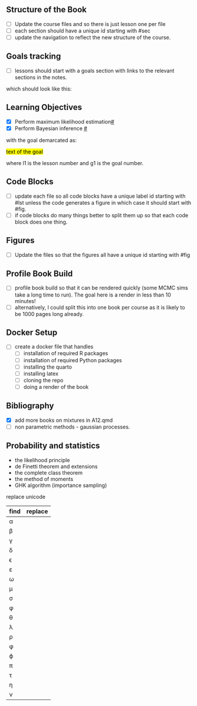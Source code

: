 ## Structure of the Book

- [ ] Update the course files and so there is just lesson one per file
- [ ] each section should have a unique id starting with #sec
- [ ] update the navigation to reflect the new structure of the course.

## Goals tracking

- [ ] lessons should start with a goals section with links to the relevant sections in the notes.

which should look like this:

::: {.callout-note collapse="true"}
## Learning Objectives

-   [x] Perform maximum likelihood estimation[\#](#l1g1)
-   [x] Perform Bayesian inference [\#](#l1g1)

:::

with the goal demarcated as:

[text of the goal]{#l1g_1 .mark}

where l1 is the lesson number and g1 is the goal number.


## Code Blocks

- [ ] update each file so all code blocks have a unique label id starting with #lst unless the code generates a figure in which case it should start with #fig.
- [ ] if code blocks do many things better to split them up so that each code block does one thing.

## Figures

- [ ] Update the files so that the figures all have a unique id starting with #fig

## Profile Book Build

- [ ] profile book build so that it can be rendered quickly (some MCMC sims take a long time to run). The goal here is a render in less than 10 minutes!
- [ ] alternatively, I could split this into one book per course as it is likely to be 1000 pages long already.

## Docker Setup

- [ ] create a docker file that handles
    - [ ] installation of required R packages
    - [ ] installation of required Python packages
    - [ ] installing the quarto 
    - [ ] installing latex
    - [ ] cloning the repo 
    - [ ] doing a render of the book
    

## Bibliography

- [x] add more books on mixtures in A12.qmd
- [ ] non parametric methods - gaussian processes.


## Probability and statistics

- the likelihood principle
- de Finetti theorem and extensions
- the complete class theorem
- the method of moments
- GHK algorithm (importance sampling)

replace  unicode 

|find|replace
|---|---
|α |\alpha|
|β |\beta|
|γ |\gamma|
|δ |\delta|
|ϵ |\varepsilon|
|ε |\varepsilon|
|ω |\omega|
|μ |\mu|
|σ |\sigma|
|φ |\phi|
|θ |\theta|
|λ |\lambda|
|ρ |\rho|
|φ |\phi|
|ϕ |\varphi|
|π |\pi
|τ |\tau|
|η |\eta|
|ν |\nu|



